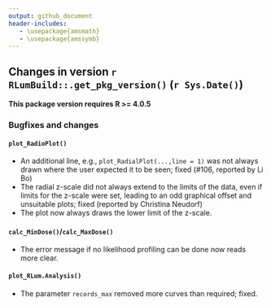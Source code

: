 ```yaml
---
output: github_document
header-includes:
   - \usepackage{amsmath}
   - \usepackage{amssymb}
---
```

<!-- NEWS.md was auto-generated by NEWS.Rmd. Please DO NOT edit by hand!-->

## Changes in version `r RLumBuild::.get_pkg_version()` (`r Sys.Date()`)

**This package version requires R >= 4.0.5**

### Bugfixes and changes

#### `plot_RadioPlot()`
* An additional line, e.g., `plot_RadialPlot(...,line = 1)` was not always drawn where the user expected it to be seen; fixed (#106, reported by Li Bo)
* The radial z-scale did not always extend to the limits of the data, even if limits for the z-scale were set, leading to an odd graphical offset and unsuitable plots; fixed (reported by Christina Neudorf)
* The plot now always draws the lower limit of the z-scale. 

#### `calc_MinDose()`/`calc_MaxDose()`
* The error message if no likelihood profiling can be done now reads more clear. 


#### `plot_RLum.Analysis()`
* The parameter `records_max` removed more curves than required; fixed. 
